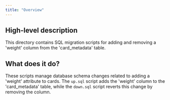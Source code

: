 ```yaml
---
title: "Overview"
---
```


## High-level description
This directory contains SQL migration scripts for adding and removing a 'weight' column from the 'card_metadata' table. 

## What does it do?
These scripts manage database schema changes related to adding a 'weight' attribute to cards. The `up.sql` script adds the 'weight' column to the 'card_metadata' table, while the `down.sql` script reverts this change by removing the column. 
